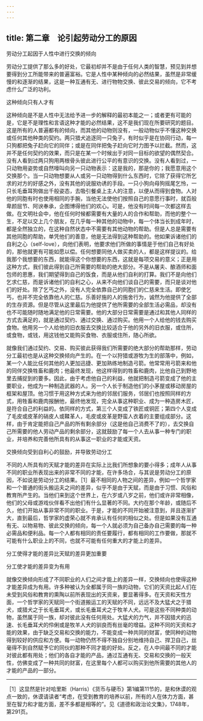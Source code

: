 ```yaml
---
---
---
```

title: 第二章　论引起劳动分工的原因
---

劳动分工起因于人性中进行交换的倾向



劳动分工提供了那么多的好处，它最初却并不是由于任何人类的智慧，预见到并想要得到分工所能带来的普遍富裕。它是人性中某种倾向的必然结果，虽然是非常缓慢的和逐渐的结果，这是一种互通有无、进行物物交换、彼此交易的倾向，它不考虑什么广泛的功利。

这种倾向只有人才有



这种倾向是不是人性中无法给予进一步的解释的最初本能之一；或者更有可能的是，它是不是理性和言语这种才能的必然结果，这不是我们现在所要研究的题目。这是所有的人普遍都有的倾向，而其他的动物则没有，一般动物似乎不懂这种交换或任何其他种类的契约。两只猎犬追逐同一只兔子，有时似乎是在协同行动，每一只狗都把兔子赶向它的同伴；或是在同伴把兔子赶向它时力图予以拦截。然而，这并不是任何契约的效果，而只是在某一个时候出于对同一目标的欲望的偶然契合。没有人看到过两只狗用两根骨头彼此进行公平的有意识的交换。没有人看到过，一只动物用姿势或自然嚎叫向另一只动物表示：这是我的，那是你的；我愿意用这个交换那个。当一只动物想要从人或另一只动物得到什么东西时，它除了获得它所乞求的对方的好感之外，没有其他的说服劝诱的手段。一只小狗向母狗摇尾乞怜，一只长毛垂耳狗做出千般姿态，去吸引餐桌上主人的注意，以便从而得到食物。人对他的同胞有时也使用相同的手腕，当他无法使他们按照自己的意愿行事时，就百般卑颜屈节、阿谀奉承，企图博得他们的欢心。可是，他没有时间每一次都这样去做。在文明社会中，他在任何时候都需要有大量的人的合作和帮助，而他的整个一生，不足以交上几个朋友，在几乎每一种其他的动物中，每一个体当长到成年时，都是全然独立的，在这种自然状态中不需要有其他动物的帮助。但是人总是需要有其他同胞的帮助，单凭他们的善意，他是无法得到这种帮助的。他如果诉诸他们的自利之心（self-love），向他们表明，他要求他们所做的事情是于他们自己有好处的，那他就更有可能如愿以偿。任何想要同他人做买卖的人，都是这样提议的。给我那个我想要的东西，就能得这个你想要的东西，这就是每项交易的意义；正是用这种方式，我们彼此得到自己所需要的帮助的绝大部分。不是从屠夫、酿酒师和面包师的恩惠，我们期望得到自己的饭食，而是从他们自利的打算。我们不是向他们乞求仁慈，而是诉诸他们的自利之心，从来不向他们谈自己的需要，而只是谈对他们的好处。除了乞丐之外，没有人完全依靠自己的同胞们的仁慈来生活。即使乞丐，也并不完全依靠他人的仁慈。乐善好施的人的施舍行为，诚然为他提供了全部的生存资源。但是尽管从这里最后为他提供了他所需要的全部生活必需品，却没有也不可能随时随地满足他的日常需要。他的大部分日常需要是通过和其他人同样的方式去满足的，就是通过契约、通过交换、通过购买。他用一个人给他的钱去购买食物。他用另一个人给他的旧衣服去交换比较适合于他的另外的旧衣服，或住所，或食物，或钱，用这钱他又能购买食物、衣服或住所，随心所欲。

就像我们通过契约、交易、购买彼此获得我们所需要的绝大部分的帮助那样，劳动分工最初也是从这种交换倾向产生的。在一个以狩猎或游牧为生的部落中，例如，某一个人能比任何其他的人更加迅捷、更加熟练地制造弓箭。他常常用弓箭来和他的同伴交换牲畜和鹿肉；他最终发现，他这样得到的牲畜和鹿肉，比他自己到野地里去捕捉到的要多。因此，由于考虑他自己的利益，他就把制造弓箭变成了他的主要职业，他成为一种制造武器的人。另一个人长于制造他们的小茅屋或移动房屋的框架和屋顶。他习惯于用这种方式来为他的邻居们服务，邻居们也按照同样的方式，用牲畜和鹿肉报酬他，最终他发现，完全从事这种职业、成为一种造房木匠，是符合自己的利益的。依同样的方式，第三个人变成了铁匠或铜匠；第四个人变成了毛皮或皮革的硝皮人或鞣革人，毛皮或皮革是野蛮人衣着的主要组成部分。这样，由于肯定能把自己产品的所有剩余部分（这是他自己消费不了的），去交换自己所需要的他人劳动产品的剩余部分，这就鼓励了每一个人去从事一种专门的职业，并培养和完善他所具有的从事这一职业的才能或天资。

交换倾向受到自利心的鼓励，并导致劳动分工



不同的人所具有的天赋才能的差异在实际上比我们所想象的要小得多；成年人从事不同的职业所表现出来的非常不同的才能，在许多场合，与其说是劳动分工的原因，不如说是劳动分工的结果。［1］最不相同的人物之间的差异，例如一个哲学家和一个普通的街头搬运夫之间的差异，似乎不是由于天赋，而是由于习惯、风俗和教育所产生的。当他们来到这个世界上，在六岁或八岁之前，他们或许非常相像，他们的父母或游戏伙伴看不出他们有什么显著的不同。大约在那个年龄，或随后不久，他们开始从事非常不同的职业。于是，才能的不同开始被注意到，并且逐渐扩大，直到最后，哲学家的虚荣心就不肯承认有任何的相似之处。但是如果没有互通有无、以物易物、彼此交换的倾向，每一个人就必须为自己备办自己需要的每一种必需品和便利品。每一个人都有相同的责任要履行，都有相同的工作要做，那就不可能有什么职业上的不同，也就不可能有任何重大的才能上的差异。

分工使得才能的差异比天赋的差异更加重要



分工使才能的差异变为有用



就像交换倾向形成了不同职业的人们之间才能上的差异一样，交换倾向也使得这种才能差异成为有用。许多种被认为全都属于同一族的动物，它们的天资比起人们在未受到风俗和教育的熏陶以前所表现出的天资来，要显著得多。在天资和天性方面，一个哲学家的天赋同一个街道搬运工的天赋的不同，远远不及大猛犬之于猎犬，或猎犬之于长毛垂耳犬，或长毛垂耳犬之于牧羊人犬。可是这些不同种类的动物，虽然属于同一族，却对彼此没有任何用处。大猛犬的力气，并不因猎犬的迅速、长毛垂耳犬的伶俐或是牧羊人犬的驯良而有丝毫的增益。这种不同的天资和才能的效果，由于缺乏交易和交换的能力，不能变成一种共同的财富，使同种的动物得到较好的供应和方便。每一动物仍然不得不独自分别地维持自己、捍卫自己，丝毫得不到自然赋予它的同伙的那种不同才能的好处。反之，在人中间最不同的才能对彼此都有用处；他们的各自才能的产品，通过互通有无、交易和交换的一般天性，仿佛变成了一种共同的财富，在这里每个人都可以购买到他所需要的其他人的才能的产品的一部分。





* * *



［1］这显然是针对哈里斯（Harris）《货币与硬币》第1编第11节的，是和休谟的观点一致的，休谟请读者“考虑，在受到教育的培养以前，所有的人在体力方面，甚至在智力和才能方面，差不多都是相等的”。见《道德和政治论文集》，1748年，第291页。